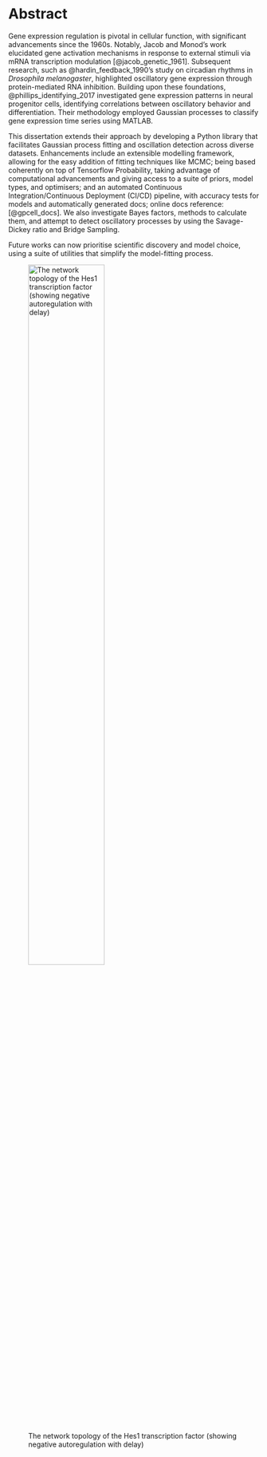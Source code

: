 # Abstract {.unnumbered}

Gene expression regulation is pivotal in cellular function, with significant advancements since the 1960s. Notably, Jacob and Monod's work elucidated gene activation mechanisms in response to external stimuli via mRNA transcription modulation [@jacob_genetic_1961]. Subsequent research, such as @hardin_feedback_1990's study on circadian rhythms in *Drosophila melanogaster*, highlighted oscillatory gene expression through protein-mediated RNA inhibition. Building upon these foundations, @phillips_identifying_2017 investigated gene expression patterns in neural progenitor cells, identifying correlations between oscillatory behavior and differentiation. Their methodology employed Gaussian processes to classify gene expression time series using MATLAB.

This dissertation extends their approach by developing a Python library that facilitates Gaussian process fitting and oscillation detection across diverse datasets. Enhancements include an extensible modelling framework, allowing for the easy addition of fitting techniques like MCMC; being based coherently on top of Tensorflow Probability, taking advantage of computational advancements and giving access to a suite of priors, model types, and optimisers; and an automated Continuous Integration/Continuous Deployment (CI/CD) pipeline, with accuracy tests for models and automatically generated docs; online docs reference: [@gpcell_docs]. We also investigate Bayes factors, methods to calculate them, and attempt to detect oscillatory processes by using the Savage-Dickey ratio and Bridge Sampling.

Future works can now prioritise scientific discovery and model choice, using a suite of utilities that simplify the model-fitting process.

![The network topology of the Hes1 transcription factor (showing negative autoregulation with delay)](diagram.png){width="60%"}

\newpage
\tableofcontents